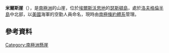 {{coord|72|10|S|95|53|W|source:GNIS|display=title}}

'''米爾斯崖'''（{{lang-en|Mills Cliff}}），是[[南極洲|南極洲]]的山崖，位於[[埃爾斯沃思地|埃爾斯沃思地]]的[[瑟斯頓島|瑟斯頓島]]，處於[[洛夫格倫半島|洛夫格倫半島]]中北部，以[[美國|美國]]海軍的空勤人員命名，現時由[[南極條約體系|南極條約體系]]管理。

==參考資料==
{{cite gnis | type = antarid | id = 18575| name = Mills Cliff| accessdate = 2013-10-18}}

{{DEFAULTSORT:Mills Cliff}}
[[Category:南極洲懸崖|Category:南極洲懸崖]]


{{EllsworthLand-geo-stub}}